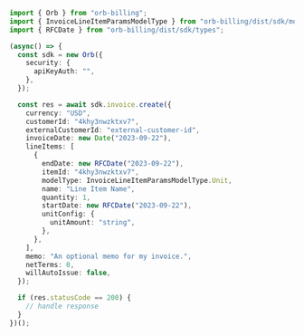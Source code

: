```typescript Create.ts
import { Orb } from "orb-billing";
import { InvoiceLineItemParamsModelType } from "orb-billing/dist/sdk/models/shared";
import { RFCDate } from "orb-billing/dist/sdk/types";

(async() => {
  const sdk = new Orb({
    security: {
      apiKeyAuth: "",
    },
  });

  const res = await sdk.invoice.create({
    currency: "USD",
    customerId: "4khy3nwzktxv7",
    externalCustomerId: "external-customer-id",
    invoiceDate: new Date("2023-09-22"),
    lineItems: [
      {
        endDate: new RFCDate("2023-09-22"),
        itemId: "4khy3nwzktxv7",
        modelType: InvoiceLineItemParamsModelType.Unit,
        name: "Line Item Name",
        quantity: 1,
        startDate: new RFCDate("2023-09-22"),
        unitConfig: {
          unitAmount: "string",
        },
      },
    ],
    memo: "An optional memo for my invoice.",
    netTerms: 0,
    willAutoIssue: false,
  });

  if (res.statusCode == 200) {
    // handle response
  }
})();
```
